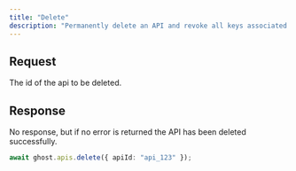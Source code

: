 ```yaml
---
title: "Delete"
description: "Permanently delete an API and revoke all keys associated with it."
---
```


## Request

<ParamField body="apiId" type="string" required>
  The id of the api to be deleted.
</ParamField>

## Response

No response, but if no error is returned the API has been deleted successfully.

<RequestExample>

```ts
await ghost.apis.delete({ apiId: "api_123" });
```

</RequestExample>

